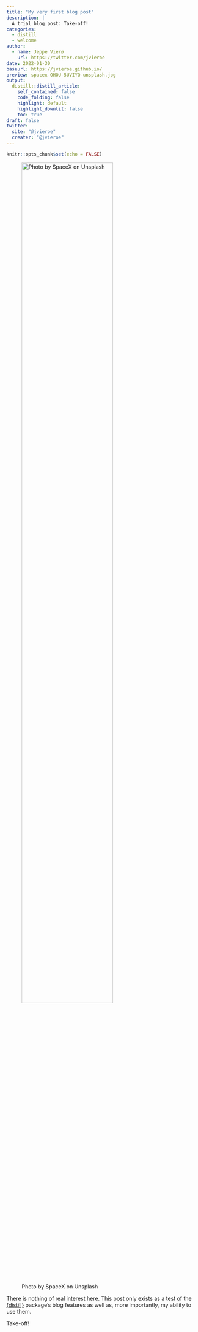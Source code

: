 ```yaml
---
title: "My very first blog post"
description: |
  A trial blog post: Take-off!
categories:
  - distill
  - welcome
author:
  - name: Jeppe Vierø
    url: https://twitter.com/jvieroe
date: 2022-01-30
baseurl: https://jvieroe.github.io/
preview: spacex-OHOU-5UVIYQ-unsplash.jpg
output:
  distill::distill_article:
    self_contained: false
    code_folding: false
    highlight: default
    highlight_downlit: false
    toc: true
draft: false
twitter:
  site: "@jvieroe"
  creater: "@jvieroe"
---
```



```r
knitr::opts_chunk$set(echo = FALSE)
```

![Photo by SpaceX on Unsplash](spacex-OHOU-5UVIYQ-unsplash.jpg){width=75%}

There is nothing of real interest here. This post only exists as a test of the <a href="https://distillery.rbind.io" target="_blank">{distill}</a> package's blog features as well as, more importantly, my ability to use them.

Take-off!



<!-- ```{r, include=TRUE, echo=TRUE, message=FALSE, warning=FALSE} -->
<!-- library(ggplot2) -->
<!-- ggplot(mtcars, aes(x = wt, y = mpg)) + -->
<!--   geom_point() + -->
<!--   geom_smooth(method = "lm") -->

<!-- ``` -->



